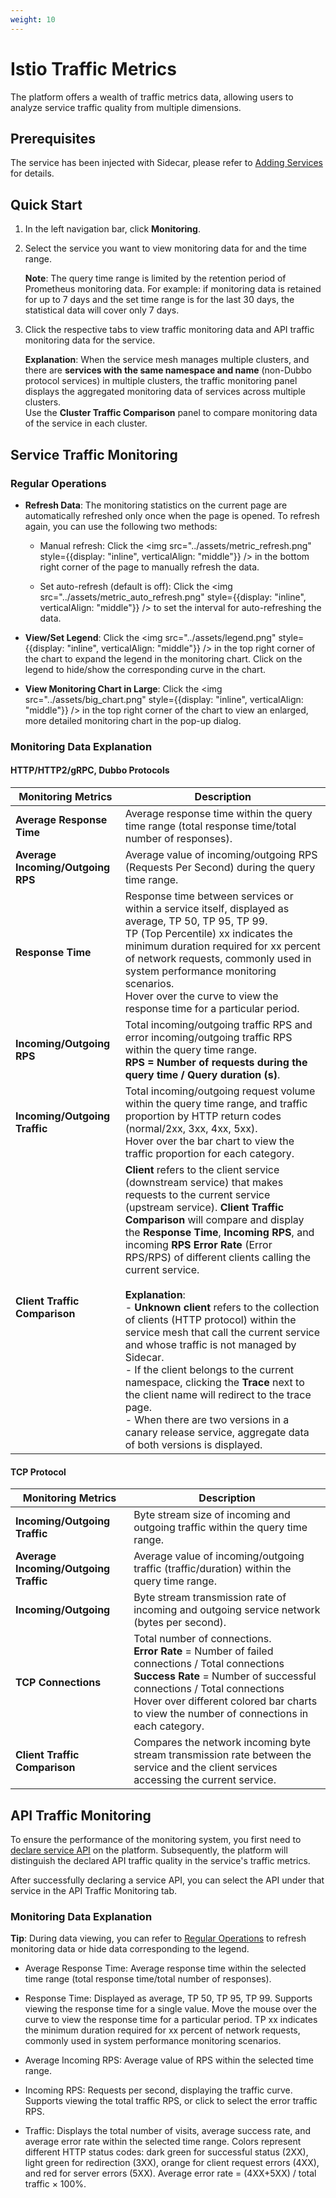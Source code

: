 ```yaml
---
weight: 10
---
```


# Istio Traffic Metrics

The platform offers a wealth of traffic metrics data, allowing users to analyze service traffic quality from multiple dimensions.

## Prerequisites

The service has been injected with Sidecar, please refer to [Adding Services](../../microservice/add-service.md) for details.

## Quick Start

1. In the left navigation bar, click **Monitoring**.
2. Select the service you want to view monitoring data for and the time range.

   **Note**: The query time range is limited by the retention period of Prometheus monitoring data. For example: if monitoring data is retained for up to 7 days and the set time range is for the last 30 days, the statistical data will cover only 7 days.
3. Click the respective tabs to view traffic monitoring data and API traffic monitoring data for the service.

   **Explanation**: When the service mesh manages multiple clusters, and there are **services with the same namespace and name** (non-Dubbo protocol services) in multiple clusters, the traffic monitoring panel displays the aggregated monitoring data of services across multiple clusters.<br />Use the **Cluster Traffic Comparison** panel to compare monitoring data of the service in each cluster.


## Service Traffic Monitoring

### Regular Operations

* **Refresh Data**: The monitoring statistics on the current page are automatically refreshed only once when the page is opened. To refresh again, you can use the following two methods:

  * Manual refresh: Click the <img src="../assets/metric_refresh.png" style={{display: "inline", verticalAlign: "middle"}} /> in the bottom right corner of the page to manually refresh the data.

  * Set auto-refresh (default is off): Click the <img src="../assets/metric_auto_refresh.png" style={{display: "inline", verticalAlign: "middle"}} /> to set the interval for auto-refreshing the data.


* **View/Set Legend**: Click the <img src="../assets/legend.png" style={{display: "inline", verticalAlign: "middle"}} /> in the top right corner of the chart to expand the legend in the monitoring chart. Click on the legend to hide/show the corresponding curve in the chart.

* **View Monitoring Chart in Large**: Click the <img src="../assets/big_chart.png" style={{display: "inline", verticalAlign: "middle"}} /> in the top right corner of the chart to view an enlarged, more detailed monitoring chart in the pop-up dialog.

### Monitoring Data Explanation

#### HTTP/HTTP2/gRPC, Dubbo Protocols


| Monitoring Metrics        | Description                                                                                                                                                                                                                                                                                                 |
|---------------------------|------------------------------------------------------------------------------------------------------------------------------------------------------------------------------------------------------------------------------------------------------------------------------------------------------------|
| **Average Response Time**      | Average response time within the query time range (total response time/total number of responses).                                                                                                                                                                                                           |
| **Average Incoming/Outgoing RPS** | Average value of incoming/outgoing RPS (Requests Per Second) during the query time range.                                                                                                                                                                                                                  |
| **Response Time**        | Response time between services or within a service itself, displayed as average, TP 50, TP 95, TP 99.<br />TP (Top Percentile) xx indicates the minimum duration required for xx percent of network requests, commonly used in system performance monitoring scenarios.<br />Hover over the curve to view the response time for a particular period. |
| **Incoming/Outgoing RPS**   | Total incoming/outgoing traffic RPS and error incoming/outgoing traffic RPS within the query time range.<br />**RPS = Number of requests during the query time / Query duration (s)**.                                                                                                                      |
| **Incoming/Outgoing Traffic**     | Total incoming/outgoing request volume within the query time range, and traffic proportion by HTTP return codes (normal/2xx, 3xx, 4xx, 5xx).<br />Hover over the bar chart to view the traffic proportion for each category.                                                                                                                                            |
| **Client Traffic Comparison**     | **Client** refers to the client service (downstream service) that makes requests to the current service (upstream service). **Client Traffic Comparison** will compare and display the **Response Time**, **Incoming RPS**, and incoming **RPS Error Rate** (Error RPS/RPS) of different clients calling the current service.<br /><br />**Explanation**:<br />- **Unknown client** refers to the collection of clients (HTTP protocol) within the service mesh that call the current service and whose traffic is not managed by Sidecar.<br />- If the client belongs to the current namespace, clicking the **Trace** next to the client name will redirect to the trace page.<br />- When there are two versions in a canary release service, aggregate data of both versions is displayed. |

#### TCP Protocol

| Monitoring Metrics                    | Description                                                                                                                                                                                                                                                                 |
|---------------------------------------|-----------------------------------------------------------------------------------------------------------------------------------------------------------------------------------------------------------------------------------------------------------------------------|
| **Incoming/Outgoing Traffic**         | Byte stream size of incoming and outgoing traffic within the query time range.                                                                                                                                                                                              |
| **Average Incoming/Outgoing Traffic** | Average value of incoming/outgoing traffic (traffic/duration) within the query time range.                                                                                                                                                                                  |
| **Incoming/Outgoing**                 | Byte stream transmission rate of incoming and outgoing service network (bytes per second).                                                                                                                                                                                  |
| **TCP Connections**                   | Total number of connections.<br />**Error Rate** = Number of failed connections / Total connections<br />**Success Rate** = Number of successful connections / Total connections<br />Hover over different colored bar charts to view the number of connections in each category. |
| **Client Traffic Comparison**         | Compares the network incoming byte stream transmission rate between the service and the client services accessing the current service.                                                                                                                                      |


## API Traffic Monitoring

To ensure the performance of the monitoring system, you first need to [declare service API](./create_api.mdx) on the platform. Subsequently, the platform will distinguish the declared API traffic quality in the service's traffic metrics.

After successfully declaring a service API, you can select the API under that service in the API Traffic Monitoring tab.

### Monitoring Data Explanation

**Tip**: During data viewing, you can refer to [Regular Operations](#regular-operations) to refresh monitoring data or hide data corresponding to the legend.

* Average Response Time: Average response time within the selected time range (total response time/total number of responses).

* Response Time: Displayed as average, TP 50, TP 95, TP 99. Supports viewing the response time for a single value. Move the mouse over the curve to view the response time for a particular period.
  TP xx indicates the minimum duration required for xx percent of network requests, commonly used in system performance monitoring scenarios.

* Average Incoming RPS: Average value of RPS within the selected time range.

* Incoming RPS: Requests per second, displaying the traffic curve. Supports viewing the total traffic RPS, or click to select the error traffic RPS.

* Traffic: Displays the total number of visits, average success rate, and average error rate within the selected time range. Colors represent different HTTP status codes: dark green for successful status (2XX), light green for redirection (3XX), orange for client request errors (4XX), and red for server errors (5XX). Average error rate = (4XX+5XX) / total traffic × 100%.